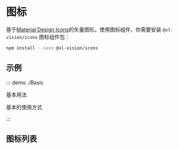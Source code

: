 
# 图标

基于[Material Design Icons](https://github.com/google/material-design-icons)的矢量图形。使用图标组件，你需要安装 `@xl-vision/icons` 图标组件包：

```bash
npm install --save @xl-vision/icons
```

## 示例

::: demo ./Basic

基本用法

基本的使用方式

:::

## 图标列表

<IconSearch />
